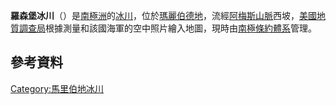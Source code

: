 {{noteTA|zh-tw:冰河; zh-hk:冰川;zh-hans:冰川}}
{{coord|75|44|S|132|33|W|display=title}}

'''羅森堡冰川'''（{{lang-en|Rosenberg Glacier}}）是[[南極洲|南極洲]]的[[冰川|冰川]]，位於[[瑪麗伯德地|瑪麗伯德地]]，流經[[阿梅斯山脈|阿梅斯山脈]]西坡，[[美國地質調查局|美國地質調查局]]根據測量和該國海軍的空中照片繪入地圖，現時由[[南極條約體系|南極條約體系]]管理。

==參考資料==
{{usgs-gazetteer}}

{{DEFAULTSORT:Rosenberg Glacier}}
[[Category:馬里伯地冰川|Category:馬里伯地冰川]]


{{MarieByrdLand-geo-stub}}